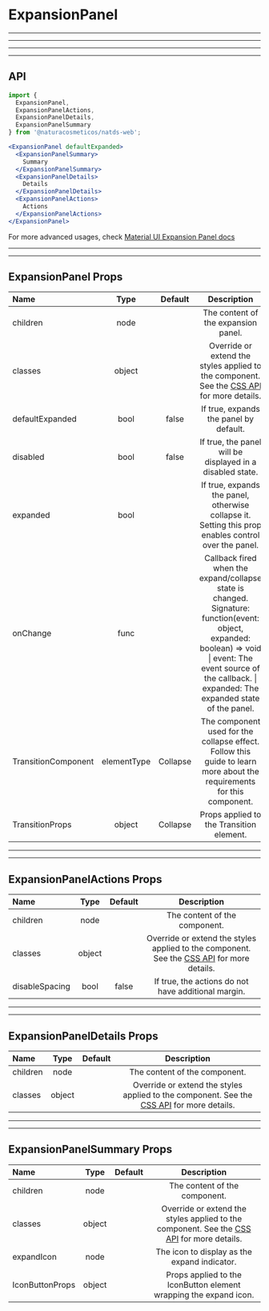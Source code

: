 # ExpansionPanel

---
---
---
---

## API

```jsx highlight-line="2"
import {
  ExpansionPanel,
  ExpansionPanelActions,
  ExpansionPanelDetails,
  ExpansionPanelSummary
} from '@naturacosmeticos/natds-web';

<ExpansionPanel defaultExpanded>
  <ExpansionPanelSummary>
    Summary
  </ExpansionPanelSummary>
  <ExpansionPanelDetails>
    Details
  </ExpansionPanelDetails>
  <ExpansionPanelActions>
    Actions
  </ExpansionPanelActions>
</ExpansionPanel>
```

For more advanced usages, check [Material UI Expansion Panel docs](https://material-ui.com/components/expansion-panels/)

---
---

## ExpansionPanel Props

| Name                      | Type                                                                                                           |  Default  | Description                                                                                                                                                                                                        |
| :------------------------ | :------------------------------------------------------------------------------------------------------------: | :-------: | :----------------------------------------------------------------------------------------------------------------------------------------------------------------------------------------------------------------: |
| children                  | node                                                                                                           |           | The content of the expansion panel.                                                                                                                                                                                |
| classes                   | object                                                                                                         |           | Override or extend the styles applied to the component. See the [CSS API](https://material-ui.com/api/expansion-panel/#css) for more details.                                                                      |
| defaultExpanded           | bool                                                                                                           | false     | If true, expands the panel by default.                                                                                                                                                                             |
| disabled                  | bool                                                                                                           | false     | If true, the panel will be displayed in a disabled state.                                                                                                                                                          |
| expanded                  | bool                                                                                                           |           | If true, expands the panel, otherwise collapse it. Setting this prop enables control over the panel.                                                                                                               |
| onChange                  | func                                                                                                           |           | Callback fired when the expand/collapse state is changed. Signature: function(event: object, expanded: boolean) => void \| event: The event source of the callback. \| expanded: The expanded state of the panel.  |                                                                          |
| TransitionComponent       | elementType                                                                                                    | Collapse  | The component used for the collapse effect. Follow this guide to learn more about the requirements for this component.                                                                                             |
| TransitionProps           | object                                                                                                         | Collapse  | Props applied to the Transition element.                                                                                                                                                                           |

---
---

## ExpansionPanelActions Props

| Name                      | Type                                                                                                           |  Default  | Description                                                                                                                                                |
| :------------------------ | :------------------------------------------------------------------------------------------------------------: | :-------: | :--------------------------------------------------------------------------------------------------------------------------------------------------------: |
| children                  | node                                                                                                           |           | The content of the component.                                                                                                                              |
| classes                   | object                                                                                                         |           | Override or extend the styles applied to the component. See the [CSS API](https://material-ui.com/api/expansion-panel-actions/#css) for more details.      |
| disableSpacing            | bool                                                                                                           | false     | If true, the actions do not have additional margin.                                                                                                        |

---
---

## ExpansionPanelDetails Props

| Name                      | Type                                                                                                           |  Default  | Description                                                                                                                                                |
| :------------------------ | :------------------------------------------------------------------------------------------------------------: | :-------: | :--------------------------------------------------------------------------------------------------------------------------------------------------------: |
| children                  | node                                                                                                           |           | The content of the component.                                                                                                                              |
| classes                   | object                                                                                                         |           | Override or extend the styles applied to the component. See the [CSS API](https://material-ui.com/api/expansion-panel-details/#css) for more details.      |

---
---

## ExpansionPanelSummary Props

| Name                      | Type                                                                                                           |  Default  | Description                                                                                                                                                |
| :------------------------ | :------------------------------------------------------------------------------------------------------------: | :-------: | :--------------------------------------------------------------------------------------------------------------------------------------------------------: |
| children                  | node                                                                                                           |           | The content of the component.                                                                                                                              |
| classes                   | object                                                                                                         |           | Override or extend the styles applied to the component. See the [CSS API](https://material-ui.com/api/expansion-panel-summary/#css) for more details.      |
| expandIcon                | node                                                                                                           |           | The icon to display as the expand indicator.                                                                                                               |
| IconButtonProps           | object                                                                                                         |           | Props applied to the IconButton element wrapping the expand icon.                                                                                          |
